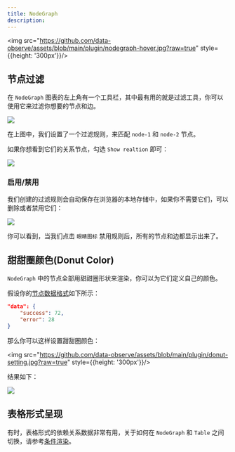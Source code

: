 ```yaml
---
title: NodeGraph
description: 
---
```





<img src="https://github.com/data-observe/assets/blob/main/plugin/nodegraph-hover.jpg?raw=true" style={{height: '300px'}}/>



## 节点过滤

在 `NodeGraph` 图表的左上角有一个工具栏，其中最有用的就是过滤工具，你可以使用它来过滤你想要的节点和边。



<img src="https://github.com/data-observe/assets/blob/main/plugin/filter-nodes.jpg?raw=true" />

在上图中，我们设置了一个过滤规则，来匹配 `node-1` 和 `node-2` 节点。

如果你想看到它们的关系节点，勾选 `Show realtion` 即可：

<img src="https://github.com/data-observe/assets/blob/main/plugin/filter-relation.jpg?raw=true" />


### 启用/禁用

我们创建的过滤规则会自动保存在浏览器的本地存储中，如果你不需要它们，可以删除或者禁用它们：


<img src="https://github.com/data-observe/assets/blob/main/plugin/enable-filter.jpg?raw=true" />

你可以看到，当我们点击 `眼睛图标` 禁用规则后，所有的节点和边都显示出来了。


## 甜甜圈颜色(Donut Color)

`NodeGraph` 中的节点全部用甜甜圈形状来渲染，你可以为它们定义自己的颜色。

假设你的[节点数据格式](/docs/panel-data-transform#node-graph)如下所示：

```json
"data": {
    "success": 72,
    "error": 28
}
```

那么你可以这样设置甜甜圈颜色：

<img src="https://github.com/data-observe/assets/blob/main/plugin/donut-setting.jpg?raw=true" style={{height: '300px'}}/>

结果如下：

<img src="https://github.com/data-observe/assets/blob/main/plugin/donut-color.jpg?raw=true" />


## 表格形式呈现

有时，表格形式的依赖关系数据非常有用，关于如何在 `NodeGraph` 和 `Table` 之间切换，请参考[条件渲染](/docs/panel-conditional-rendering)。


